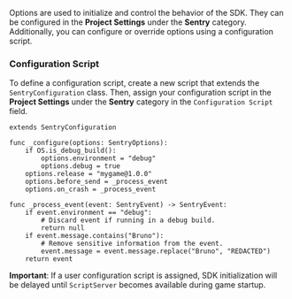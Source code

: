 Options are used to initialize and control the behavior of the SDK. They can be configured in the **Project Settings** under the **Sentry** category. Additionally, you can configure or override options using a configuration script.

### Configuration Script

To define a configuration script, create a new script that extends the `SentryConfiguration` class. Then, assign your configuration script in the **Project Settings** under the **Sentry** category in the `Configuration Script` field.

```gdscript
extends SentryConfiguration

func _configure(options: SentryOptions):
    if OS.is_debug_build():
        options.environment = "debug"
        options.debug = true
    options.release = "mygame@1.0.0"
    options.before_send = _process_event
    options.on_crash = _process_event

func _process_event(event: SentryEvent) -> SentryEvent:
    if event.environment == "debug":
        # Discard event if running in a debug build.
        return null
    if event.message.contains("Bruno"):
        # Remove sensitive information from the event.
        event.message = event.message.replace("Bruno", "REDACTED")
    return event
```

<Alert>

**Important**: If a user configuration script is assigned, SDK initialization will be delayed until `ScriptServer` becomes available during game startup.

</Alert>
